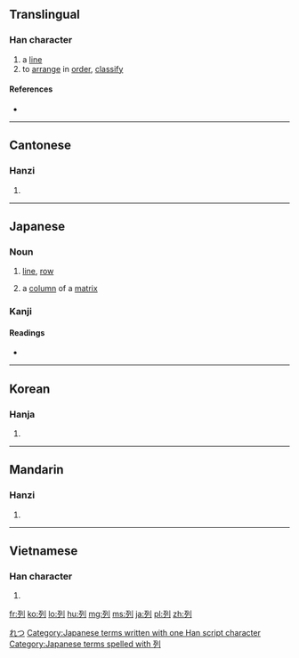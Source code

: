 ==Translingual==

===Han character===
{{Han char|rn=18|rad=刀|as=04|sn=6|four=1220<sub>0</sub>|canj=一弓中弓 (MNLN)|ids=⿰[[歹]][[刂]]}}

# a [[line]]
# to [[arrange]] in [[order]], [[classify]]

====References====
* {{Han ref|kx=0137.260|dkj=01901|dj=0309.130|hdz=10325.050|uh=5217|ud=21015|bh=A643|bd=42563}}

----

==Cantonese==

===Hanzi===
{{yue-hanzi|jyut=|y=lit6}}

# {{defn|lang=yue|sort=刀04}}

----

==Japanese==

===Noun===
{{ja-noun|k|hira=れつ|rom=retsu}}

# [[line]], [[row]]
# {{context|mathematics|lang=ja}} a [[column]] of a [[matrix]]

===Kanji===
{{ja-kanji|grade=3|rs=刀04}}

====Readings====
* {{ja-readings|on=[[れつ]] (retsu), [[れい]] (rei)|kun=[[つらねる]] (tsuraneru)}}

[[Category:ja:Mathematics|れつ]]
[[Category:Japanese terms written with one Han script character]]
[[Category:Japanese terms spelled with 列]]
----

==Korean==

===Hanja===
{{ko-hanja|hangeul=렬|rv=ryeol|mr=ryŏl}}

# {{defn|lang=ko|sort=刀04}}

----

==Mandarin==

===Hanzi===
{{cmn-hanzi|pin=[[liè]] ([[lie4]])|wg=lieh<sup>4</sup>}}

# {{defn|lang=cmn|sort=刀04}}

----

==Vietnamese==

===Han character===
{{vi-hantu|[[liệt]], [[lít]], [[lịt]], [[lướt]], [[rịt]], [[lệch]], [[loẹt]], [[rệt]], [[riệt]], [[rít]]|rs=刀04}}

# {{defn|lang=vi|sort=刀04}}

[[fr:列]]
[[ko:列]]
[[lo:列]]
[[hu:列]]
[[mg:列]]
[[ms:列]]
[[ja:列]]
[[pl:列]]
[[zh:列]]